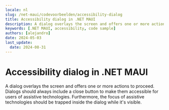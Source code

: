 ```yaml
---
locale: nl
slug: /net-maui/codevoorbeelden/accessibility-dialog
title: Accessibility dialog in .NET MAUI
description: A dialog overlays the screen and offers one or more actions to proceed.
keywords: [.NET MAUI, accessibility, code sample]
authors: [alejandro]
date: 2024-05-03
last_update:
  date: 2024-08-31
---
```


# Accessibility dialog in .NET MAUI

A dialog overlays the screen and offers one or more actions to proceed. Dialogs should always include a close button to make them accessible for users of assistive technologies. Furthermore, the focus of assistive technologies should be trapped inside the dialog while it's visible.

<CodeSample id="accessibility-dialog" platform="net-maui" locale="en"/>

